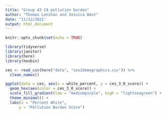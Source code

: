 ```yaml
---
title: "Group 43 CA pollution burden"
author: "Thomas Lenihan and Jessica West"
date: "11/12/2021"
output: html_document
---
```


```r
knitr::opts_chunk$set(echo = TRUE)

library(tidyverse)
library(janitor)
library(here)
library(hexbin)

```

```r
ces <- read_csv(here("data", "ces3demographics.csv")) %>% 
  clean_names()
```
```r
ggplot(data = ces, aes(x = white_percent, y = ces_3_0_score)) +
  geom_hex(aes(color = ces_3_0_score)) + 
  scale_fill_gradient(low = "mediumpurple", high = "lightseagreen") +
  theme_minimal() +
  labs(x = "Percent White",
      y = "Pollution Burden Score")
```

